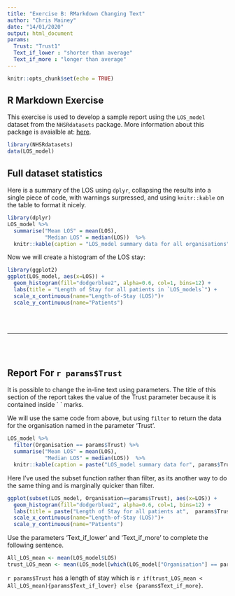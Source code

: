 ```yaml
---
title: "Exercise B: RMarkdown Changing Text"
author: "Chris Mainey"
date: "14/01/2020"
output: html_document
params:
  Trust: "Trust1"
  Text_if_lower : "shorter than average"
  Text_if_more : "longer than average"
---
```

  
```r
knitr::opts_chunk$set(echo = TRUE)
```

## R Markdown Exercise

This exercise is used to develop a sample report using the `LOS_model` dataset from the `NHSRdatasets` package.
More information about this package is avaialble at:  [here](https://cran.r-project.org/web/packages/NHSRdatasets/index.html).

```r
library(NHSRdatasets)
data(LOS_model)
```

## Full dataset statistics

Here is a summary of the LOS using `dplyr`, collapsing the results into a single piece of code, with warnings surpressed, and using `knitr::kable` on the table to format it nicely. 

```r
library(dplyr)
LOS_model %>%
  summarise("Mean LOS" = mean(LOS),
            "Median LOS" = median(LOS))  %>%
  knitr::kable(caption = "LOS_model summary data for all organisations")
```

Now we will create a histogram of the LOS stay:

```r
library(ggplot2)
ggplot(LOS_model, aes(x=LOS)) +
  geom_histogram(fill="dodgerblue2", alpha=0.6, col=1, bins=12) +
  labs(title = "Length of Stay for all patients in `LOS_models`") +
  scale_x_continuous(name="Length-of-Stay (LOS)")+
  scale_y_continuous(name="Patients")
```

<br><br>
  
***
  
<br><br>
  
## Report For `r params$Trust`
 
It is possible to change the in-line text using parameters. The title of this section of the report takes the value of the Trust parameter because it is contained inside \` \` marks.
 
We will use the same code from above, but using `filter` to return the data for the organisation named in the parameter 'Trust'.

```r
LOS_model %>%
  filter(Organisation == params$Trust) %>%
  summarise("Mean LOS" = mean(LOS),
            "Median LOS" = median(LOS))  %>%
  knitr::kable(caption = paste("LOS_model summary data for", params$Trust))
```

Here I've used the subset function rather than filter, as its another way to do the same thing and is marginally quicker than filter.

```r
ggplot(subset(LOS_model, Organisation==params$Trust), aes(x=LOS)) +
  geom_histogram(fill="dodgerblue2", alpha=0.6, col=1, bins=12) +
  labs(title = paste("Length of Stay for all patients at",  params$Trust, "in `LOS_models`")) +
  scale_x_continuous(name="Length-of-Stay (LOS)")+
  scale_y_continuous(name="Patients")
```

Use the parameters 'Text_if_lower' and 'Text_if_more' to complete the following sentence.

```r
All_LOS_mean <- mean(LOS_model$LOS)
trust_LOS_mean <- mean(LOS_model[which(LOS_model["Organisation"] == params$Trust), "LOS"])
```

`r params$Trust` has a length of stay which is `r if(trust_LOS_mean < All_LOS_mean){params$Text_if_lower} else {params$Text_if_more}`.